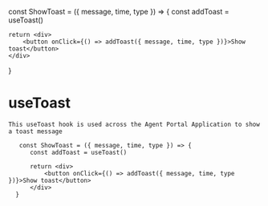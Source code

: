 <!--- Toast.stories.mdx -->


<Meta title="useToast Component Introduction" component={ShowToast} />

const ShowToast = ({ message, time, type }) => {
    const addToast = useToast()

    return <div>
        <button onClick={() => addToast({ message, time, type })}>Show toast</button>
    </div>
}

# useToast

    This useToast hook is used across the Agent Portal Application to show a toast message
```
   const ShowToast = ({ message, time, type }) => {
      const addToast = useToast()

      return <div>
          <button onClick={() => addToast({ message, time, type })}>Show toast</button>
      </div>
  }
```

